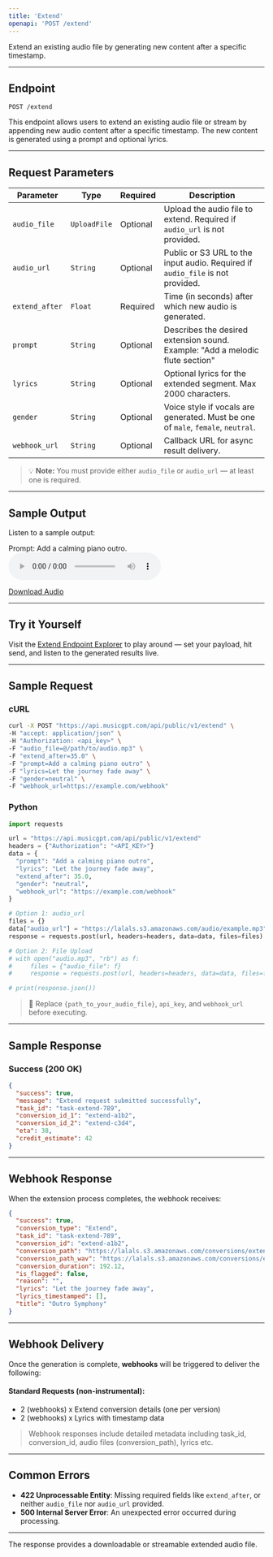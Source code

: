 ```yaml
---
title: 'Extend'
openapi: 'POST /extend'
---
```


Extend an existing audio file by generating new content after a specific timestamp.

---

## Endpoint

```http
POST /extend
```

This endpoint allows users to extend an existing audio file or stream by appending new audio content after a specific timestamp. The new content is generated using a prompt and optional lyrics.

---

## Request Parameters

| Parameter      | Type         | Required | Description                                                                      |
| -------------- | ------------ | -------- | -------------------------------------------------------------------------------- |
| `audio_file`   | `UploadFile` | Optional | Upload the audio file to extend. Required if `audio_url` is not provided.        |
| `audio_url`    | `String`     | Optional | Public or S3 URL to the input audio. Required if `audio_file` is not provided.   |
| `extend_after` | `Float`      | Required | Time (in seconds) after which new audio is generated.                            |
| `prompt`       | `String`     | Optional | Describes the desired extension sound. Example: "Add a melodic flute section"    |
| `lyrics`       | `String`     | Optional | Optional lyrics for the extended segment. Max 2000 characters.                   |
| `gender`       | `String`     | Optional | Voice style if vocals are generated. Must be one of `male`, `female`, `neutral`. |
| `webhook_url`  | `String`     | Optional | Callback URL for async result delivery.                                          |

> 💡 **Note:** You must provide either `audio_file` or `audio_url` — at least one is required.

---

## Sample Output

Listen to a sample output:

Prompt: Add a calming piano outro. <audio controls="1" controlslist="nodownload nofullscreen noremoteplayback" src="https://lalals.s3.amazonaws.com/conversions/sample-extend-output.mp3">Your browser does not support the audio playback.</audio>

<a href="https://lalals.s3.amazonaws.com/conversions/sample-extend-output.wav" target="_blank">Download Audio</a>

---

## Try it Yourself

Visit the [Extend Endpoint Explorer](/api-documentation/endpoint/extend) to play around — set your payload, hit send, and listen to the generated results live.

---

## Sample Request

### cURL

```bash
curl -X POST "https://api.musicgpt.com/api/public/v1/extend" \
-H "accept: application/json" \
-H "Authorization: <api_key>" \
-F "audio_file=@/path/to/audio.mp3" \
-F "extend_after=35.0" \
-F "prompt=Add a calming piano outro" \
-F "lyrics=Let the journey fade away" \
-F "gender=neutral" \
-F "webhook_url=https://example.com/webhook"
```

### Python

```python
import requests

url = "https://api.musicgpt.com/api/public/v1/extend"
headers = {"Authorization": "<API_KEY>"}
data = {
  "prompt": "Add a calming piano outro",
  "lyrics": "Let the journey fade away",
  "extend_after": 35.0,
  "gender": "neutral",
  "webhook_url": "https://example.com/webhook"
}

# Option 1: audio_url
files = {}
data["audio_url"] = "https://lalals.s3.amazonaws.com/audio/example.mp3"
response = requests.post(url, headers=headers, data=data, files=files)

# Option 2: File Upload
# with open("audio.mp3", "rb") as f:
#     files = {"audio_file": f}
#     response = requests.post(url, headers=headers, data=data, files=files)

# print(response.json())
```

> 🔐 Replace `{path_to_your_audio_file}`, `api_key`, and `webhook_url` before executing.

---

## Sample Response

### Success (200 OK)

```json
{
  "success": true,
  "message": "Extend request submitted successfully",
  "task_id": "task-extend-789",
  "conversion_id_1": "extend-a1b2",
  "conversion_id_2": "extend-c3d4",
  "eta": 38,
  "credit_estimate": 42
}
```

---

## Webhook Response

When the extension process completes, the webhook receives:

```json
{
  "success": true,
  "conversion_type": "Extend",
  "task_id": "task-extend-789",
  "conversion_id": "extend-a1b2",
  "conversion_path": "https://lalals.s3.amazonaws.com/conversions/extend-a1b2.mp3",
  "conversion_path_wav": "https://lalals.s3.amazonaws.com/conversions/extend-a1b2.wav",
  "conversion_duration": 192.12,
  "is_flagged": false,
  "reason": "",
  "lyrics": "Let the journey fade away",
  "lyrics_timestamped": [],
  "title": "Outro Symphony"
}
```

---

## Webhook Delivery

Once the generation is complete, **webhooks** will be triggered to deliver the following:

#### Standard Requests (non-instrumental):

* 2 (webhooks) x Extend conversion details (one per version)
* 2 (webhooks) x Lyrics with timestamp data

> Webhook responses include detailed metadata including task\_id, conversion\_id, audio files (conversion\_path), lyrics etc.

---

## Common Errors

* **422 Unprocessable Entity**: Missing required fields like `extend_after`, or neither `audio_file` nor `audio_url` provided.
* **500 Internal Server Error**: An unexpected error occurred during processing.

---

The response provides a downloadable or streamable extended audio file.
